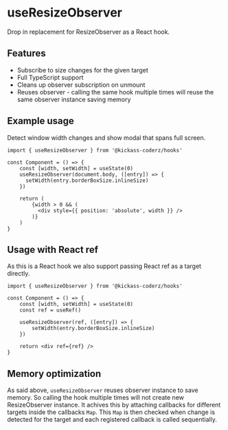 # useResizeObserver

Drop in replacement for ResizeObserver as a React hook.

## Features

-   Subscribe to size changes for the given target
-   Full TypeScript support
-   Cleans up observer subscription on unmount
-   Reuses observer - calling the same hook multiple times will reuse the same observer instance saving memory

## Example usage

Detect window width changes and show modal that spans full screen.

```tsx
import { useResizeObserver } from '@kickass-coderz/hooks'

const Component = () => {
    const [width, setWidth] = useState(0)
    useResizeObserver(document.body, ([entry]) => {
      setWidth(entry.borderBoxSize.inlineSize)
    })

    return (
        {width > 0 && (
          <div style={{ position: 'absolute', width }} />
        )}
    )
}
```

## Usage with React ref

As this is a React hook we also support passing React ref as a target directly.

```tsx
import { useResizeObserver } from '@kickass-coderz/hooks'

const Component = () => {
    const [width, setWidth] = useState(0)
    const ref = useRef()

    useResizeObserver(ref, ([entry]) => {
        setWidth(entry.borderBoxSize.inlineSize)
    })

    return <div ref={ref} />
}
```

## Memory optimization

As said above, `useResizeObserver` reuses observer instance to save memory. So calling the hook multiple times will not create new ResizeObserver instance. It achives this by attaching callbacks for different targets inside the callbacks `Map`. This `Map` is then checked when change is detected for the target and each registered callback is called sequentially.
